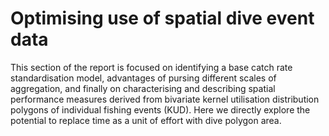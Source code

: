 # Optimising use of spatial dive event data {#sec-spatial .unnumbered}

This section of the report is focused on identifying a base catch rate standardisation model, advantages of pursing different scales of aggregation, and finally on characterising and describing spatial performance measures derived from bivariate kernel utilisation distribution polygons of individual fishing events (KUD). Here we directly explore the potential to replace time as a unit of effort with dive polygon area. 